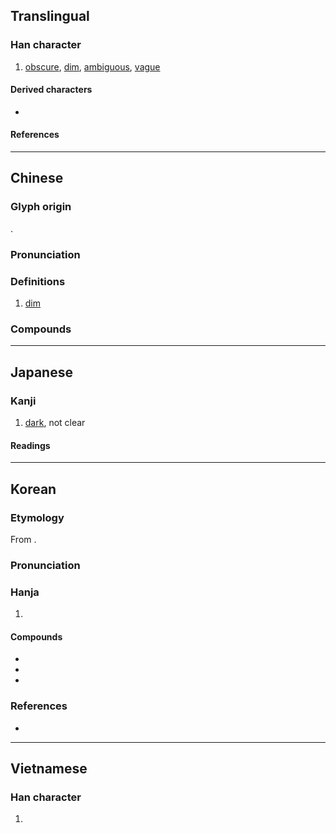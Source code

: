 {{also|暧}}
{{character info}}
==Translingual==

===Han character===
{{Han char|rn=72|rad=日|as=13|sn=17|four=62047|canj=ABBE|ids=⿰日愛}}

# [[obscure]], [[dim]], [[ambiguous]], [[vague]]

====Derived characters====
* {{l|mul|[[𭌥]]}}

====References====
{{Han ref|kx=0500.380|dkj=14206|dj=0871.040|hdz=21538.170|uh=66D6}}

----

==Chinese==
{{zh-forms|s=暧}}

===Glyph origin===
{{Han etym}}
{{Han compound|日|愛|t1=sun|ls=psc|c1=s|c2=p}}.

===Pronunciation===
{{zh-pron
|m=ài
|c=oi2,oi3
|md=ái
|mn=ài
|mn-t=ain3
|mc=y
|oc=y
|ma=
|cat=a
}}

===Definitions===
{{zh-hanzi}}

# {{zh-o}} {{lb|zh|of [[daylight]]}} [[dim]]

===Compounds===
{{zh-der|曖昧|堙曖|曖曖}}

----

==Japanese==

===Kanji===
{{ja-kanji|grade=c|rs=日13}}

# [[dark]], not clear

====Readings====
{{ja-readings
|goon=あい,お 
|kanon=あい
|kun=くら-い
}}

----

==Korean==

===Etymology===
From {{der|ko|ltc|-}} {{ltc-l|曖}}.

{{collapse|
* {{hanja-dongguk|ᅙᆡᆼ〮|qóy}}
* {{hanja-samun|ᄋᆡ|oy}}
|Historical readings
|bg=#FFFFFF}}

===Pronunciation===
{{ko-hanja-pron|애|l=y}}

===Hanja===
{{ko-hanja-search}}
{{ko-hanja|희미하다|희미할|애}}

# {{hanja form of|애|[[dim]]}}

====Compounds====
{{der-top3|Compounds}}
* {{ko-l|애매|[[ambiguity]]; [[obscurity]]|曖昧}}
* {{ko-l|애매성|曖昧性}}
* {{ko-l|애매모호|[[obscurity]]|曖昧模糊}}
{{der-bottom}}

===References===
* {{R:hanjadoc|4725}}

----

==Vietnamese==

===Han character===
{{vi-readings|rs=日13|reading=áy}}

# {{rfdef|vi|sort=日13}}